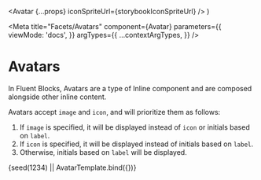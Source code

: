 

  <Avatar {...props} iconSpriteUrl={storybookIconSpriteUrl} />
)

<Meta
  title="Facets/Avatars"
  component={Avatar}
  parameters={{
    viewMode: 'docs',
  }}
  argTypes={{
    ...contextArgTypes,
  }}
/>

# Avatars

In Fluent Blocks, Avatars are a type of Inline component and are composed
alongside other inline content.

Avatars accept `image` and `icon`, and will prioritize them as follows:

1. If `image` is specified, it will be displayed instead of `icon` or initials based on `label`.
1. If `icon` is specified, it will be displayed instead of initials based on `label`.
1. Otherwise, initials based on `label` will be displayed.

<Canvas withSource="none">
  <Story
    name="Avatars"
    args={{
      themeName: 'light',
      accentScheme: 'teams',
      label: fake('{{name.firstName}} {{name.lastName}}'),
      color: 'peach',
      presenceBadge: { status: 'away' },
      icon: { icon: 'person' },
    }}
  >
    {seed(1234) || AvatarTemplate.bind({})}
  </Story>
</Canvas>

<ArgsTable story="Avatars" />
